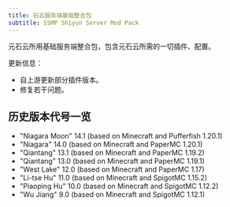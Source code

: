 ```yaml
---
title: 石云服务端基础整合包
subtitle: SSMP Shiyun Server Mod Pack
---
```


元石云所用基础服务端整合包，包含元石云所需的一切插件、配置。

更新信息：

- 自上游更新部分插件版本。
- 修复若干问题。

## 历史版本代号一览

- "Niagara Moon" 14.1 (based on Minecraft and Pufferfish 1.20.1)
- "Niagara" 14.0 (based on Minecraft and PaperMC 1.20.1)
- "Qiantang" 13.1 (based on Minecraft and PaperMC 1.19.2)
- "Qiantang" 13.0 (based on Minecraft and PaperMC 1.19.1)
- "West Lake" 12.0 (based on Minecraft and PaperMC 1.17)
- "Li-tse Hu" 11.0 (based on Minecraft and SpigotMC 1.15.2)
- "Piaoping Hu" 10.0 (based on Minecraft and SpigotMC 1.12.2)
- "Wu Jiang" 9.0 (based on Minecraft and SpigotMC 1.12.1)
